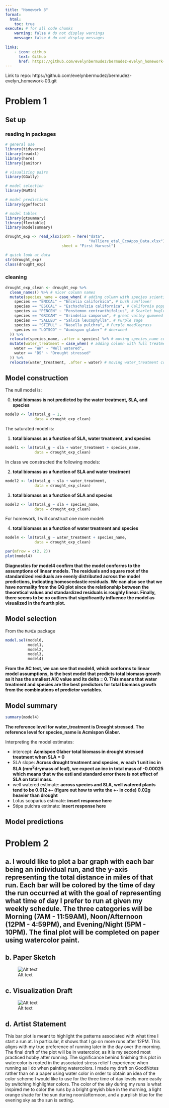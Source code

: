 ```yaml
---
title: "Homework 3"
format:
  html: 
    toc: true 
execute: # for all code chunks
    warning: false # do not display warnings
    message: false # do not display messages
    
links: 
    - icon: github
      text: Github
      href: https://github.com/evelynbermudez/bermudez-evelyn_homework-03.git
---
```


Link to repo: https://github.com/evelynbermudez/bermudez-evelyn_homework-03.git

# Problem 1
## Set up

### reading in packages
```r
# general use
library(tidyverse)
library(readxl)
library(here)
library(janitor)

# visualizing pairs
library(GGally)

# model selection
library(MuMIn)

# model predictions
library(ggeffects)

# model tables
library(gtsummary)
library(flextable)
library(modelsummary)

drought_exp <- read_xlsx(path = here("data", 
                                     "Valliere_etal_EcoApps_Data.xlsx"),
                         sheet = "First Harvest")

# quick look at data 
str(drought_exp)
class(drought_exp)
```

### cleaning
```r
drought_exp_clean <- drought_exp %>% 
  clean_names() %>% # nicer column names
  mutate(species_name = case_when( # adding column with species scientific names
    species == "ENCCAL" ~ "Encelia californica", # bush sunflower
    species == "ESCCAL" ~ "Eschscholzia californica", # California poppy
    species == "PENCEN" ~ "Penstemon centranthifolius", # Scarlet bugler
    species == "GRICAM" ~ "Grindelia camporum", # great valley gumweed
    species == "SALLEU" ~ "Salvia leucophylla", # Purple sage
    species == "STIPUL" ~ "Nasella pulchra", # Purple needlegrass
    species == "LOTSCO" ~ "Acmispon glaber" # deerweed
  )) %>% 
  relocate(species_name, .after = species) %>% # moving species_name column after species
  mutate(water_treatment = case_when( # adding column with full treatment names
    water == "WW" ~ "Well watered",
    water == "DS" ~ "Drought stressed"
  )) %>% 
  relocate(water_treatment, .after = water) # moving water_treatment column after water
```

## Model construction

The null model is:

0. **total biomass is not predicted by the water treatment, SLA, and species**  
```r
model0 <- lm(total_g ~ 1, 
             data = drought_exp_clean)
```

The saturated model is: 

1. **total biomass as a function of SLA, water treatment, and species**  
```r
model1 <- lm(total_g ~ sla + water_treatment + species_name, 
             data = drought_exp_clean)
```

In class we constructed the following models:  

2.  **total biomass as a function of SLA and water treatment**  
```r
model2 <- lm(total_g ~ sla + water_treatment, 
             data = drought_exp_clean)
```
3.  **total biomass as a function of SLA and species**  
```r
model3 <- lm(total_g ~ sla + species_name, 
             data = drought_exp_clean)
```

For homework, I will construct one more model:  

4. **total biomass as a function of water treatment and species**  
```r
model4 <- lm(total_g ~ water_treatment + species_name, 
             data = drought_exp_clean)

par(mfrow = c(2, 2))
plot(model4)
```
**Diagnostics for model4 confirm that the model conforms to the assumptions of linear models. The residuals and square root of the standardized residuals are evenly distributed across the model predictions, indicating homoscedastic residuals. We can also see that we have normality from the QQ plot since the relationship between the theoretical values and standardized residuals is roughly linear. Finally, there seems to be no outliers that significantly influence the model as visualized in the fourth plot.**

## Model selection

From the `MuMIn` package

```r
model.sel(model0,
          model1, 
          model2, 
          model3,
          model4)
```
**From the AC test, we can see that model4, which conforms to linear model assumptions, is the best model that predicts total biomass growth as it has the smallest AIC value and its delta = 0. This means that water treatment and species are the best predictors for total biomass growth from the combinations of predictor variables.**      

## Model summary

```r
summary(model4)
```

**The reference level for water_treatment is Drought stressed. The reference level for species_name is Acmispon Glaber.**  

Interpreting the model estimates:  

- intercept: **Acmispon Glaber total biomass in drought stressed treatment when SLA = 0 **  
- SLA slope: **Across drought treatment and species, w each 1 unit inc in SLA (mm^2^drymass of leaf), we expect an inc in total mass of -0.00025 which means that w the esti and standard error there is not effect of SLA on total mass.**  
- well watered estimate: **across species and SLA, well watered plants tend to be 0.012 +- (figure out how to write the +- in code) 0.02g heavier than drought **    
- Lotus scoparius estimate: **insert response here**    
- Stipa pulchra estimate: **insert response here**    

## Model predictions



# Problem 2
## a. I would like to plot a bar graph with each bar being an individual run, and the y-axis representing the total distance in miles of that run. Each bar will be colored by the time of day the run occurred at with the goal of representing what time of day I prefer to run at given my weekly schedule. The three categories will be Morning (7AM - 11:59AM), Noon/Afternoon (12PM - 4:59PM), and Evening/Night (5PM - 10PM). The final plot will be completed on paper using watercolor paint.

## b. Paper Sketch 
![Alt text](aff_sketch.jpeg)


## c. Visualization Draft
![Alt text](aff_draft.jpeg)

## d. Artist Statement
This bar plot is meant to highlight the patterns associated with what time I start a run at. In particular, it shows that I go on more runs after 12PM. This aligns with my true preference of running later in the day over the morning. The final draft of the plot will be in watercolor, as it is my second most practiced hobby after running. The significance behind finishing this plot in watercolor is rooted in the associated stress relief I experience when running as I do when painting watercolors. I made my draft on GoodNotes rather than on a paper using water color in order to obtain an idea of the color scheme I would like to use for the three time of day levels more easily by switching highlighter colors. The color of the sky during my runs is what inspired me to color the runs by a bright greyish blue in the morning, a light orange shade for the sun during noon/afternoon, and a purplish blue for the evening sky as the sun is setting. 



